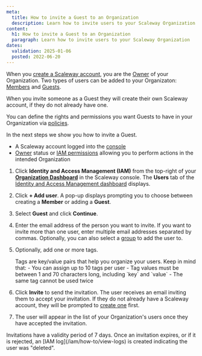```yaml
---
meta:
  title: How to invite a Guest to an Organization
  description: Learn how to invite users to your Scaleway Organization
content:
  h1: How to invite a Guest to an Organization
  paragraph: Learn how to invite users to your Scaleway Organization
dates:
  validation: 2025-01-06
  posted: 2022-06-20
---
```


When you [create a Scaleway account](/account/how-to/create-an-account/), you are the [Owner](/iam/concepts/#owner) of your Organization. Two types of users can be added to your Organizaton: [Members](/iam/concepts#members) and [Guests](/iam/concepts#guests).

When you invite someone as a Guest they will create their own Scaleway account, if they do not already have one.

You can define the rights and permissions you want Guests to have in your Organization via [policies](/iam/concepts/#policy).

<Lightbox src="scaleway-iam-owners-guests.webp" alt="a diagram shows the relationship between owners and Guests. Alice's Organization contains Alice as an owner and bob as a Guest. Bob's Organization contains Alice and Charlie as Guests. Alice is an Owner in her Organization and a Guest in Bob's, and vice-versa" />

In the next steps we show you how to invite a Guest.

<Macro id="requirements" />

- A Scaleway account logged into the [console](https://console.scaleway.com)
- [Owner](/iam/concepts/#owner) status or [IAM permissions](/iam/concepts/#permission) allowing you to perform actions in the intended Organization

1. Click **Identity and Access Management (IAM)** from the top-right of your [**Organization Dashboard**](https://console.scaleway.com/organization) in the Scaleway console. The **Users** tab of the [Identity and Access Management dashboard](https://console.scaleway.com/iam/users) displays.
    <Lightbox src="scaleway-iam-users-dashboard.webp" alt="" />
2. Click **+ Add user**. A pop-up displays prompting you to choose between creating a **Member** or adding a **Guest**.
    <Lightbox src="scaleway-guest-or-member.webp" alt="Guest: A Guest is a user that owns their own Organization. They are external to your Organization. This means that their credentials cannot be managed by IAM Managers or Owners. Member: A Member is a user that only exists within an Organization. A Member's permissions and credentials can be managed by IAM Managers and Owners. " />
3. Select **Guest** and click **Continue**.
4. Enter the email address of the person you want to invite. If you want to invite more than one user, enter multiple email addresses  separated by commas. Optionally, you can also select a [group](/iam/concepts/#group) to add the user to.
5. Optionally, add one or more tags.

    <Message type="note">
      Tags are key/value pairs that help you organize your users. Keep in mind that:
      - You can assign up to 10 tags per user
      - Tag values must be between 1 and 70 characters long, including `key` and `value`
      - The same tag cannot be used twice
    </Message>
6. Click **Invite** to send the invitation.
    The user receives an email inviting them to accept your invitation. If they do not already have a Scaleway account, they will be prompted to [create one](/account/how-to/create-an-account/) first.
7. The user will appear in the list of your Organization's users once they have accepted the invitation.

<Message type="important">
  Invitations have a validity period of 7 days.
  Once an invitation expires, or if it is rejected, an [IAM log](/iam/how-to/view-logs) is created indicating the user was "deleted".
</Message>
